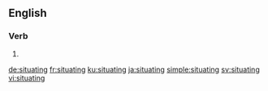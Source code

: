 
==English==

===Verb===
{{head|en|present participle}}

# {{present participle of|situate|lang=en}}

[[de:situating]]
[[fr:situating]]
[[ku:situating]]
[[ja:situating]]
[[simple:situating]]
[[sv:situating]]
[[vi:situating]]